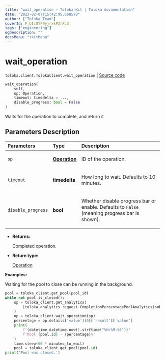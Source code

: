 ```yaml
---
title: "wait_operation — Toloka-Kit | Toloka documentation"
date: "2023-02-07T15:42:05.668578"
author: ["Toloka Team"]
coverId: F_bIcOYF9yjrxkPZrXc3
tags: ["engineering"]
ogDescription: ""
docsMenu: "tkitMenu"
---
```


# wait_operation
`toloka.client.TolokaClient.wait_operation` | [Source code](https://github.com/Toloka/toloka-kit/blob/v1.1.3/src/client/__init__.py#L2735)

```python
wait_operation(
    self,
    op: Operation,
    timeout: timedelta = ...,
    disable_progress: bool = False
)
```

Waits for the operation to complete, and return it

## Parameters Description

| Parameters | Type | Description |
| :----------| :----| :-----------|
`op`|**[Operation](/docs-new/toloka-kit/reference/toloka.client.operations.Operation)**|<p>ID of the operation.</p>
`timeout`|**timedelta**|<p>How long to wait. Defaults to 10 minutes.</p>
`disable_progress`|**bool**|<p>Whether disable progress bar or enable. Defaults to `False` (meaning progress bar is shown).</p>

* **Returns:**

  Completed operation.

* **Return type:**

  [Operation](/docs-new/toloka-kit/reference/toloka.client.operations.Operation)

**Examples:**

Waiting for the pool to close can be running in the background.

```python
pool = toloka_client.get_pool(pool_id)
while not pool.is_closed():
    op = toloka_client.get_analytics(
        [toloka.analytics_request.CompletionPercentagePoolAnalytics(subject_id=pool.id)]
    )
    op = toloka_client.wait_operation(op)
    percentage = op.details['value'][0]['result']['value']
    print(
        f'{datetime.datetime.now().strftime("%H:%M:%S")}'
        f'Pool {pool.id} - {percentage}%'
    )
    time.sleep(60 * minutes_to_wait)
    pool = toloka_client.get_pool(pool.id)
print('Pool was closed.')
```
